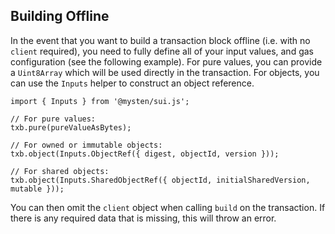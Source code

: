 ## Building Offline

In the event that you want to build a transaction block offline (i.e. with no `client` required),
you need to fully define all of your input values, and gas configuration (see the following
example). For pure values, you can provide a `Uint8Array` which will be used directly in the
transaction. For objects, you can use the `Inputs` helper to construct an object reference.

```tsx
import { Inputs } from '@mysten/sui.js';

// For pure values:
txb.pure(pureValueAsBytes);

// For owned or immutable objects:
txb.object(Inputs.ObjectRef({ digest, objectId, version }));

// For shared objects:
txb.object(Inputs.SharedObjectRef({ objectId, initialSharedVersion, mutable }));
```

You can then omit the `client` object when calling `build` on the transaction. If there is any
required data that is missing, this will throw an error.
